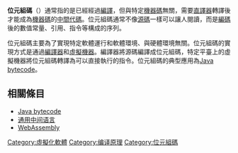 {{unreferenced|time=2018-10-21T01:42:41+00:00}}
{{NoteTA
| G1 = IT
}}
{{Program execution}}
'''位元組碼'''（{{lang-en|Bytecode}}）通常指的是已經經過[[編譯|編譯]]，但與特定[[機器碼|機器碼]]無關，需要[[直譯器|直譯器]]轉譯後才能成為[[機器碼|機器碼]]的[[中間語言|中間代碼]]。位元組碼通常不像[[源碼|源碼]]一樣可以讓人閱讀，而是[[編碼|編碼]]後的數值常量、引用、指令等構成的序列。

位元組碼主要為了實現特定軟體運行和軟體環境、與硬體環境無關。位元組碼的實現方式是通過[[編譯器|編譯器]]和[[虛擬機器|虛擬機器]]。編譯器將源碼編譯成位元組碼，特定平臺上的虛擬機器將位元組碼轉譯為可以直接執行的指令。位元組碼的典型應用為[[Java_bytecode|Java bytecode]]。

==相關條目==
* [[Java_bytecode|Java bytecode]]
* [[通用中间语言|通用中间语言]]
* [[WebAssembly|WebAssembly]]

{{compu-lang-stub}}

[[Category:虛擬化軟體|Category:虛擬化軟體]]
[[Category:编译原理|Category:编译原理]]
[[Category:位元組碼|Category:位元組碼]]